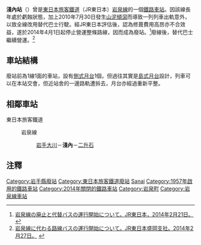 {{NoteTA|1 = zh:浅内站; zh-cn:浅内站; zh-tw:淺內車站; zh-hk:淺內站; }}
{{日本車站資訊
|公司色 = #ccc
|文字色 = #000
|站名 = 淺內站
|圖片 = 
|圖片說明 = 
|日文原名 = 浅内
|平假名 = あさない
|羅馬拼音 = Asanai
|前一站 = [[岩手大川站|岩手大川]]
|前一站距離 = 5.2
|後一站距離 = 2.8
|後一站 = [[二升石站|二升石]]
|電報略號 = アイ
|所屬公司 = [[東日本旅客鐵道|東日本旅客鐵道]]（JR東日本）
|所屬路線 = {{Color|gray|■}}[[岩泉線|岩泉線]]
|距離 = 31.0
|起點站 = [[茂市站|茂市]]
|所在地 = [[岩手縣|岩手縣]][[下閉伊郡|下閉伊郡]][[岩泉町|岩泉町]]淺內字小森69
|車站構造 = [[地面車站|地面車站]]
|月台配置 = 1面1線
|啟用年月日 = 1957年5月16日
|廢站年月日 = 2014年4月1日
|轉車 = 
|備註 = 廢線前為無人站
}}

'''淺內站'''（{{jpn|j=浅内駅|hg=あさないえき|rm=Asanai eki|f=y}}）曾是[[東日本旅客鐵道|東日本旅客鐵道]]（JR東日本）[[岩泉線|岩泉線]]的一個[[鐵路車站|鐵路車站]]。因該線長年處於虧蝕狀態，加上2010年7月30日發生[[山泥傾瀉|山泥傾瀉]]而導致一列列車出軌意外，以致全線改用替代巴士行駛。經JR東日本評估後，認為修葺費用高昂亦不合效益，遂於2014年4月1日起停止營運整條路線，因而成為廢站。<ref>[http://www.jreast.co.jp/railway/pdf/iwaizumi_20140227top.pdf 岩泉線の廃止と代替バスの運行開始について。JR東日本，2014年2月21日。] {{Wayback|url=http://www.jreast.co.jp/railway/pdf/iwaizumi_20140227top.pdf |date=20160304103857 }}{{ja}}</ref>廢線後，替代巴士繼續營運。<ref>[http://www.jr-morioka.com/cgi-bin/pdf/press/pdf_1393477772_1.pdf 岩泉線に代わる路線バスの運行開始について。JR東日本盛岡支社。2014年2月27日。] {{webarchive|url=https://web.archive.org/web/20140407075838/http://www.jr-morioka.com/cgi-bin/pdf/press/pdf_1393477772_1.pdf |date=2014年4月7日 }}{{ja}}</ref>

==車站結構==
廢站前為1線1面的車站，設有[[側式月台|側式月台]]1個，但過往其實是[[島式月台|島式月台]]設計，列車可以在本站交會，但近站舍的一邊路軌遭拆去，月台亦經過重新平整。

== 相鄰車站 ==
; 東日本旅客鐵道
: {{Color|gray|■}}岩泉線
:: [[岩手大川站|岩手大川]]－'''淺內'''－[[二升石站|二升石]]

==注釋==
{{reflist}}

{{Japan-rail-stub}}

{{岩泉線}}

{{DEFAULTSORT:Asanai}}
[[Category:岩手縣廢站|Category:岩手縣廢站]]
[[Category:東日本旅客鐵道廢站|Category:東日本旅客鐵道廢站]]
[[Category:日本鐵路車站_A|Sanai]]
[[Category:1957年啟用的鐵路車站|Category:1957年啟用的鐵路車站]]
[[Category:2014年關閉的鐵路車站|Category:2014年關閉的鐵路車站]]
[[Category:岩泉町|Category:岩泉町]]
[[Category:岩泉線車站|Category:岩泉線車站]]